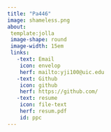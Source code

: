 ```yaml
---
title: "Pa446"
image: shameless.png
about: 
 template:jolla
 image-shape: round
 image-width: 15em
 links:
   -text: Email
    icon: envelop
    herf: mailto:yji100@uic.edu
   -text: Github
    icon: github
    herf: https://github.com/
   -text: resume
    icon: file-text
    herf: resum.pdf 
    id: ppc
---
```



